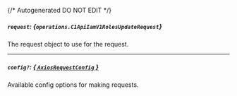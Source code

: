 {/* Autogenerated DO NOT EDIT  */}

##### `request`: *{`operations.C1ApiIamV1RolesUpdateRequest`}*
The request object to use for the request.
<Collapsible>
    <C1ApiIamV1RolesUpdateRequest/>
</Collapsible>

---
##### `config?`: [*{ `AxiosRequestConfig` }*](https://axios-http.com/docs/req_config)
Available config options for making requests.


